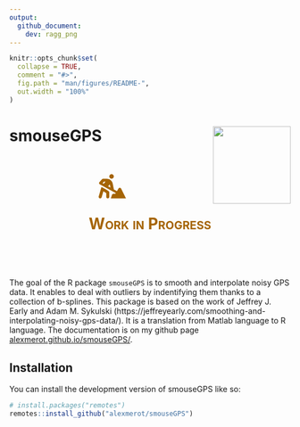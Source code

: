 ```yaml
---
output: 
  github_document:
    dev: ragg_png
---
```


<!-- README.md is generated from README.Rmd. Please edit that file -->

```r
knitr::opts_chunk$set(
  collapse = TRUE,
  comment = "#>",
  fig.path = "man/figures/README-",
  out.width = "100%"
)
```

<!-- badges: start -->

# smouseGPS <img src="man/figures/logo.png" align="right" height="139"/>

<!-- badges: end -->

:::{.alert .alert-warning style="font-variant: small-caps; font-weight: bold; font-size: 2em; color: #a56404; border-radius: 33px; text-align: center;content-align: center; margin: 10% 1%; padding:2px;" role="alert"}
<svg xmlns="http://www.w3.org/2000/svg" width="10%" heigth="10%" viewBox="0 0 576 512"><!--! Font Awesome Pro 6.1.2 by @fontawesome - https://fontawesome.com License - https://fontawesome.com/license (Commercial License) Copyright 2022 Fonticons, Inc. --><path fill="#a56404" d="M272 95.93c26.5 0 47.99-21.47 47.99-47.97S298.5 0 272 0C245.5 0 224 21.47 224 47.97S245.5 95.93 272 95.93zM209.7 357.3c-25.75-17.25-52.25-33.24-79.5-48.11L58.62 270.2L1.246 471.1c-4.875 16.1 4.1 34.74 22 39.62s34.63-4.998 39.5-21.99l36.63-128.1l60.63 40.37v78.86c0 17.62 14.38 31.99 32 31.99s32-14.37 32-31.99l.0022-95.93C224 373.2 218.6 363.2 209.7 357.3zM311.1 416c-13.88 0-25.95 8.863-30.33 21.86l-24.75 74.07h319.9l-101.9-206.3c-11.38-22.49-43.1-23.63-56.1-2.01l-31.89 54.21l-65.26-35.64l-24-121.2C288.1 161.3 263.2 127.7 227.1 109.7c-1-.4999-2.125-.625-3.125-1.125c-2.25-1.125-4.752-1.1-7.252-2.625C201.5 99.85 185.2 95.98 168.7 95.98H95.1c-9.25 0-18.05 4.061-24.18 10.93l-55.95 63.92c-.75 .9998-1.5 2.124-2.25 3.249c-8.875 13.1-3 32.87 11.63 40.74l336.6 184.3l-9.837 16.87H311.1zM105.9 204.1l-23.5-12.87l28.13-32.12h34.38L105.9 204.1zM199.5 256.1l34.9-41.28l13.5 67.61L199.5 256.1z"/></svg>
Work in Progress
:::

The goal of the R package `smouseGPS` is to smooth and interpolate noisy
GPS data. It enables to deal with outliers by indentifying them thanks to a
collection of b-splines. 
This package is based on the work of Jeffrey J. Early and Adam M. Sykulski
(https://jeffreyearly.com/smoothing-and-interpolating-noisy-gps-data/).
It is a translation from Matlab language to R language. The documentation is
on my github page [alexmerot.github.io/smouseGPS/](https://alexmerot.github.io/smouseGPS/).

## Installation

You can install the development version of smouseGPS like so:

``` r
# install.packages("remotes")
remotes::install_github("alexmerot/smouseGPS")
```
